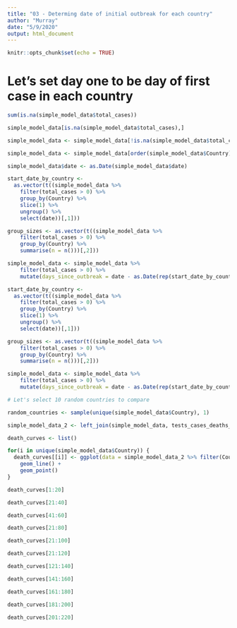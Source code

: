 ```yaml
---
title: "03 - Determing date of initial outbreak for each country"
author: "Murray"
date: "5/9/2020"
output: html_document
---
```


```r
knitr::opts_chunk$set(echo = TRUE)
```

# Let's set day one to be day of first case  in each country

```r
sum(is.na(simple_model_data$total_cases))

simple_model_data[is.na(simple_model_data$total_cases),]

simple_model_data <- simple_model_data[!is.na(simple_model_data$total_cases),]

simple_model_data <- simple_model_data[order(simple_model_data$Country),]

simple_model_data$date <- as.Date(simple_model_data$date)

start_date_by_country <- 
  as.vector(t((simple_model_data %>%
    filter(total_cases > 0) %>%
    group_by(Country) %>%
    slice(1) %>%
    ungroup() %>%
    select(date))[,1]))

group_sizes <- as.vector(t((simple_model_data %>%
    filter(total_cases > 0) %>%
    group_by(Country) %>%
    summarise(n = n()))[,2]))

simple_model_data <- simple_model_data %>%
    filter(total_cases > 0) %>%
    mutate(days_since_outbreak = date - as.Date(rep(start_date_by_country, group_sizes)))

start_date_by_country <- 
  as.vector(t((simple_model_data %>%
    filter(total_cases > 0) %>%
    group_by(Country) %>%
    slice(1) %>%
    ungroup() %>%
    select(date))[,1]))

group_sizes <- as.vector(t((simple_model_data %>%
    filter(total_cases > 0) %>%
    group_by(Country) %>%
    summarise(n = n()))[,2]))

simple_model_data <- simple_model_data %>%
    filter(total_cases > 0) %>%
    mutate(days_since_outbreak = date - as.Date(rep(start_date_by_country, group_sizes)))

```

```r
# Let's select 10 random countries to compare

random_countries <- sample(unique(simple_model_data$Country), 1)

simple_model_data_2 <- left_join(simple_model_data, tests_cases_deaths_data %>% select (location, date, new_deaths_per_million) %>% rename(Country = location) %>% mutate(date = as.Date(date)))

death_curves <- list()

for(i in unique(simple_model_data$Country)) {
  death_curves[[i]] <- ggplot(data = simple_model_data_2 %>% filter(Country == i), aes(x = days_since_outbreak, y = new_deaths_per_million, color = Country)) +
    geom_line() +
    geom_point()
}

death_curves[1:20]
```

```r
death_curves[21:40]
```

```r
death_curves[41:60]
```

```r
death_curves[21:80]
```

```r
death_curves[21:100]
```

```r
death_curves[21:120]
```

```r
death_curves[121:140]
```

```r
death_curves[141:160]
```

```r
death_curves[161:180]
```

```r
death_curves[181:200]
```

```r
death_curves[201:220]
```



